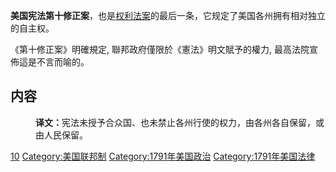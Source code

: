 {{US Constitution article series}}
'''美国宪法第十修正案'''，也是[[美国权利法案|权利法案]]的最后一条，它规定了美国各州拥有相对独立的自主权。

《第十修正案》明確規定, 聯邦政府僅限於《憲法》明文賦予的權力, 最高法院宣佈這是不言而喻的。

==内容==
{{quote|''The powers not delegated to the United States by the Constitution, nor prohibited by it to the States, are reserved to the States respectively, or to the people.''}}
:'''译文：'''宪法未授予合众国、也未禁止各州行使的权力，由各州各自保留，或由人民保留。

{{美国宪法|state=collapsed}}
{{US10thAmendment|state=collapsed}}

{{Authority control}}
[[Category:美国宪法修正案|10]]
[[Category:美国联邦制|Category:美国联邦制]]
[[Category:1791年美国政治|Category:1791年美国政治]]
[[Category:1791年美国法律|Category:1791年美国法律]]